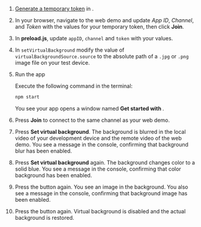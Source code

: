 <PlatformWrapper platform='electron'>

1. [Generate a temporary token](../reference/manage-agora-account#generate-a-temporary-token) in <Vg k="CONSOLE" /> .

2. In your browser, navigate to the <Link target="_blank" to="{{Global.DEMO_BASIC_VIDEO_CALL_URL}}"><Vg k="COMPANY" /> web demo</Link> and update _App ID_, _Channel_, and _Token_ with the values for your temporary token, then click **Join**.

1. In **preload.js**, update `appID`, `channel` and `token` with your values.

1. In `setVirtualBackground` modify the value of `virtualBackgroundSource.source` to the absolute path of a `.jpg` or `.png` image file on your test device.

1. Run the app
    
    Execute the following command in the terminal:
    ```bash
    npm start
    ```
    You see your app opens a window named **Get started with <Vpd k="PRODUCT" />**.

1. Press **Join** to connect to the same channel as your web demo.

1. Press **Set virtual background**. The background is blurred in the local video of your development device and the remote video of the web demo. You see a message in the console, confirming that background blur has been enabled.

1. Press **Set virtual background** again. The background changes color to a solid blue. You see a message in the console, confirming that color background has been enabled.

1. Press the button again. You see an image in the background. You also see a message in the console, confirming that background image has been enabled.

1. Press the button again. Virtual background is disabled and the actual background is restored.

</PlatformWrapper>